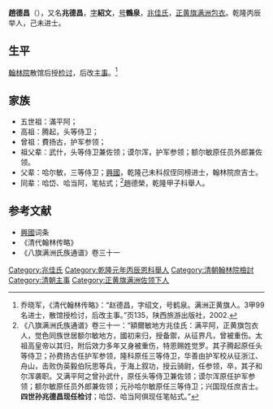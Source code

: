 {{Otheruses|other=名为赵德昌的其他人物|赵德昌}}

'''趙德昌'''（{{bd|？||？}}），又名'''兆德昌'''，[[表字|字]]'''紹文'''，[[号|号]]'''鶴泉'''，[[兆佳氏|兆佳氏]]，[[内务府正黄旗|正黄旗]][[满洲包衣|满洲包衣]]。乾隆丙辰举人，己未进士。

== 生平 ==
[[翰林院|翰林院]]散馆后授[[检讨|检讨]]，后改[[主事|主事]]。<ref>乔晓军，《清代翰林传略》：“赵德昌，字绍文，号鹤泉。满洲正黄旗人。3甲99名进士，散馆授检讨，后改主事。”页135，陕西旅游出版社，2002.</ref>

==家族==
* 五世祖：滿平阿；
* 高祖：腾起，头等侍卫；
* 曾祖：費扬古，护军参领；
* 祖父辈：武什，头等侍卫兼佐领；谟尔浑，护军参领；额尔敏原任员外郎兼佐领。
* 父辈：哈尔敏，三等侍卫；[[興國_(乾隆進士)|興國]]，乾隆己未科叔侄同榜进士，翰林院庶吉士。
* 同辈：哈岱、哈当阿，笔帖式；<ref>《八旗满洲氏族通谱》卷三十一：“額爾敏地方兆佳氏：满平阿，正黄旗包衣人，觉色同族世居额尔敏地方，國初来归，授备禦，从征界凡，曾被重伤。太祖高皇帝以其归，附后效力多年又身被重伤，特恩赐姓觉罗。其子腾起原任头等侍卫；孙费扬古任护军参领，隆科原任三等侍卫，华善由护军校从征浙江、舟山，击败伪英毅伯阮思等兵，于海上叙功，授云骑尉，任参领，卒，其子和尔浑袭职。又满平阿之曾孙武什，原任头等侍卫兼佐领；谟尔浑原任护军参领；额尔敏原任员外郎兼佐领；元孙哈尔敏原任三等侍卫；兴国现任庶吉士。'''四世孙兆德昌现任检讨'''；哈岱、哈当阿俱现任笔帖式。”</ref>趙德榮，乾隆甲子科舉人。

==参考文献==
{{reflist}}
*[[興國_(乾隆進士)|興國]]词条
*《清代翰林传略》
*《八旗满洲氏族通谱》卷三十一

{{乾隆四年己未科殿試金榜}}

{{Authority control}}

{{DEFAULTSORT:}}
[[Category:兆佳氏|Category:兆佳氏]]
[[Category:乾隆元年丙辰恩科舉人|Category:乾隆元年丙辰恩科舉人]]
[[Category:清朝翰林院檢討|Category:清朝翰林院檢討]]
[[Category:清朝主事|Category:清朝主事]]
[[Category:正黄旗满洲佐领下人|Category:正黄旗满洲佐领下人]]